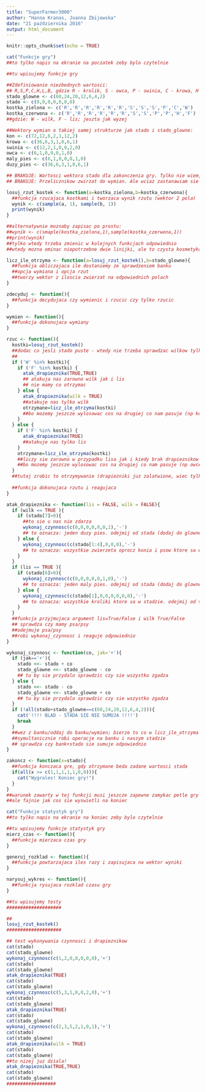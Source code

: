 ```yaml
---
title: "SuperFarmer3000"
author: "Hanna Kranas, Joanna Zbijewska"
date: "21 października 2016"
output: html_document
---
```

  
```r
knitr::opts_chunk$set(echo = TRUE)
```

```r
cat("Funkcje gry")
##to tylko napis na ekranie na poczatek zeby bylo czytelnie

```

```r
##tu wpisujemy funkcje gry

##Zdefiniowanie niezbednych wartosci:
## R,S,P,C,H,L,B, gdzie R - krolik, S - owca, P - swinia, C - krowa, H - kon, L - maly pies, B - duzy pies
stado_glowne <- c(60,24,20,12,6,4,2)
stado <- c(0,0,0,0,0,0,0)
kostka_zielona <- c('R','R','R','R','R','R','S','S','S','P','C','W')
kostka_czerwona <- c('R','R','R','R','R','R','S','S','P','P','H','F')
##gdzie: W - wilk, F - lis; jeszta jak wyzej

##Wektory wymian o takiej samej strukturze jak stado i stado_glowne:
kon <- c(72,12,6,2,1,12,2)
krowa <- c(36,6,3,1,0,6,1)
swinia <- c(12,2,1,0,0,2,0)
owca <- c(6,1,0,0,0,1,0)
maly_pies <- c(6,1,0,0,0,1,0)
duzy_pies <- c(36,6,3,1,0,6,1)

## BRAKUJE: Wartosci wektora stado dla zakonczenia gry. Tylko nie wiem, gdzie go wpisac, czy moze od razu w funkcji konczacej.
## BRAKUJE: Przelicznikow zwirzat do wymian. Ale wciaz zastanawiam sie w jakiej formie to zrobic, zeby R umil sobie poprzeliczac.

losuj_rzut_kostek <- function(a=kostka_zielona,b=kostka_czerwona){
  ##funkcja rzucajaca kostkami i tworzaca wynik rzutu (wektor 2 pola)
  wynik <- c(sample(a, 1), sample(b, 1))
  print(wynik)
}

##alternatywnie moznaby zapisac po prostu:
##wynik <- c(smaple(kostka_zielona,1),sample(kostka_czerwona,1))
##print(wynik)
##tylko wtedy trzeba zmienic w kolejnych funkcjach odpowiednio
##wtedy mozna ominac niepotrzebne dwie linijki, ale to czysta kosmetyka

licz_ile_otrzyma <- function(a=losuj_rzut_kostek(),b=stado_glowne){
  ##funkcja obliczajaca ile dostaniemy ze sprawdzeniem banku
  ##opcja wymiana i opcja rzut
  ##tworzy wektor z iloscia zwierzat na odpowiednich polach
}

zdecyduj <- function(){
  ##funkcja decydujaca czy wymienic i rzucic czy tylko rzucic 
}

wymien <- function(){
  ##funkcja dokonujaca wymiany
}

rzuc <- function(){
  kostki=losuj_rzut_kostek()
  ##dodac co jesli stado puste - wtedy nie trzeba sprawdzac wilkow tylko od razu mozna tu sprawdzac czy kostki sa sobie rowne
  ##
  if ('W' %in% kostki){
    if ('F' %in% kostki) {
      atak_drapieznika(TRUE,TRUE)
      ## atakuja nas zarowno wilk jak i lis
      ## nie mamy co otrzymac
    } else {
      atak_drapieznika(wilk = TRUE)
      ##atakuje nas tylko wilk
      otrzymane=licz_ile_otrzyma(kostki)
      ##bo mozemy jeszcze wylosowac cos na drugiej co nam pasuje (np konia)
    }
  } else {
    if ('F' %in% kostki) {
      atak_drapieznika(TRUE)
      ##atakuje nas tylko lis
    }
    otrzymane=licz_ile_otrzyma(kostki)
    ##liczy sie zarowno w przypadku lisa jak i kiedy brak drapieznikow
    ##bo mozemy jeszcze wylosowac cos na drugiej co nam pasuje (np owce)
  }
  ##tutaj zrobic to otrzymywanie (drapiezniki juz zalatwione, wiec tylko sprawdzac czy otrzymane nie sa puste), czyli wykonaj_czynnosc
  
  ##funkcja dokonujaca rzutu i reagujaca
}

atak_drapieznika <- function(lis = FALSE, wilk = FALSE){
  if (wilk == TRUE ){
    if (stado[7]>0){
      ##to sie u nas nie zdarza
      wykonaj_czynnosc(c(0,0,0,0,0,0,1),'-')
      ## to oznacza: jeden duzy pies. odejmij od stada (dodaj do glownego)
    } else {
      wykonaj_czynnosc(c(stado[1:4],0,0,0),'-')
      ## to oznacza: wszystkie zwierzeta oprocz konia i psow ktore sa w stadzie. odejmij od stada (dodaj do glownego)
    }
  }
  if (lis == TRUE ){
    if (stado[6]>0){
      wykonaj_czynnosc(c(0,0,0,0,0,1,0),'-')
      ## to oznacza: jeden maly pies. odejmij od stada (dodaj do glownego)
    } else {
      wykonaj_czynnosc(c(stado[1],0,0,0,0,0,0),'-')
      ## to oznacza: wszystkie kroliki ktore sa w stadzie. odejmij od stada (dodaj do glownego)
    }
  }
  ##funkcja przyjmujaca argument lis=True/False i wilk True/False
  ## sprawdza czy mamy psa/psy
  ##odejmuje psa/psy
  ##robi wykonaj_czynnosc i reaguje odpowiednio
}

wykonaj_czynnosc <- function(co, jak='+'){
  if (jak=='+'){
    stado <<- stado + co
    stado_glowne <<- stado_glowne - co
    ## tu by sie przydalo sprawdzic czy sie wszystko zgadza
  } else {
    stado <<- stado - co
    stado_glowne <<- stado_glowne + co
    ## tu by sie przydalo sprawdzic czy sie wszystko zgadza
  }
  if (!all(stado+stado_glowne==c(60,24,20,12,6,4,2))){
    cat('!!!! BLAD - STADA SIE NIE SUMUJA !!!!')
    break
  }
  ##wez z banku/oddaj do banku/wymien; bierze to co w licz_ile_otrzyma zwrocona
  ##symultanicznie robi operacje na banku i naszym stadzie
  ## sprawdza czy bank+stado sie sumuje odpowiednio
}

zakoncz <- function(x=stado){
  ##funkcja konczaca gre, gdy otrzymane beda zadane wartosci stada
  if(all(x >= c(1,1,1,1,1,0,0))){
    cat("Wygrales! Koniec gry!")
  }
}
##warunek zawarty w tej funkcji musi jeszcze zapewne zamykac petle gry z break()
##ale fajnie jak cos sie wyswietli na koniec

```

```r
cat("Funkcje statystyk gry")
##to tylko napis na ekranie na koniec zeby bylo czytelnie

```

```r
##tu wpisujemy funkcje statystyk gry
mierz_czas <- function(){
  ##funkcja mierzaca czas gry
}

generuj_rozklad <- function(){
  ##funkcja powtarzajaca iles razy i zapisujaca na wektor wyniki
}

narysuj_wykres <- function(){
  ##funkcja rysujaca rozklad czasu gry
}

```

```r
##tu wpisujemy testy
####################

##
losuj_rzut_kostek()
####################

## test wykonywania czynnosci i drapieznikow
cat(stado)
cat(stado_glowne)
wykonaj_czynnosc(c(1,2,0,0,0,0,0),'+')
cat(stado)
cat(stado_glowne)
atak_drapieznika(TRUE)
cat(stado)
cat(stado_glowne)
wykonaj_czynnosc(c(5,3,1,0,0,2,0),'+')
cat(stado)
cat(stado_glowne)
atak_drapieznika(TRUE)
cat(stado)
cat(stado_glowne)
wykonaj_czynnosc(c(2,3,5,2,1,0,1),'+')
cat(stado)
cat(stado_glowne)
atak_drapieznika(wilk = TRUE)
cat(stado)
cat(stado_glowne)
##to nizej juz dziala!
atak_drapieznika(TRUE,TRUE)
cat(stado)
cat(stado_glowne)
##################


```
